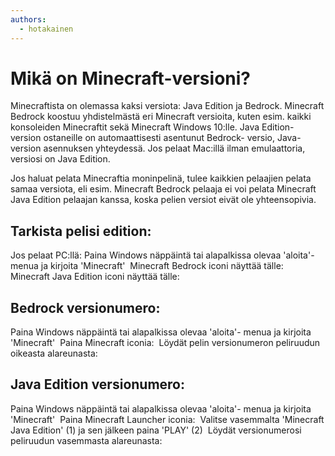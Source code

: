 ```yaml
---
authors:
  - hotakainen
---
```


# Mikä on Minecraft-versioni?

Minecraftista on olemassa kaksi versiota: Java Edition ja Bedrock.
Minecraft Bedrock koostuu yhdistelmästä eri Minecraft versioita, kuten esim. kaikki konsoleiden Minecraftit sekä Minecraft Windows 10:lle. Java Edition- version ostaneille on automaattisesti asentunut Bedrock- versio, Java- version asennuksen yhteydessä. Jos pelaat Mac:illä ilman emulaattoria, versiosi on Java Edition.

Jos haluat pelata Minecraftia moninpelinä, tulee kaikkien pelaajien pelata samaa versiota, eli esim. Minecraft Bedrock pelaaja ei voi pelata Minecraft Java Edition pelaajan kanssa, koska pelien versiot eivät ole yhteensopivia. 

## Tarkista pelisi edition:
<Stepper>
    <Step>
    Jos pelaat PC:llä:
    Paina Windows näppäintä tai alapalkissa olevaa 'aloita'- menua ja kirjoita 'Minecraft'
    <Image
    style={{maxWidth:"100px"}} 
    img={require("./assets/minecraft-version/windows_icon.png")} />
    </Step>
    <Step>
    Minecraft Bedrock iconi näyttää tälle:
    <Image
    style={{maxWidth:"400px"}} 
    img={require("./assets/minecraft-version/bedrock.png")} />
    </Step>
    <Step>
    Minecraft Java Edition iconi näyttää tälle:
    <Image
    style={{maxWidth:"400px"}} 
    img={require("./assets/minecraft-version/javaedition.png")} />
    </Step>
</Stepper>

## Bedrock versionumero:
<Stepper>
    <Step>
    Paina Windows näppäintä tai alapalkissa olevaa 'aloita'- menua ja kirjoita 'Minecraft'
    <Image
    style={{maxWidth:"100px"}} 
    img={require("./assets/minecraft-version/windows_icon.png")} />
    </Step>
    <Step>
    Paina Minecraft iconia:
    <Image
    style={{maxWidth:"400px"}} 
    img={require("./assets/minecraft-version/bedrock.png")} />
    </Step>
    <Step>
    Löydät pelin versionumeron peliruudun oikeasta alareunasta:
    <Image
    img={require("./assets/minecraft-version/bedrock-number.png")} />
    </Step>
</Stepper>

## Java Edition versionumero:
<Stepper>
    <Step>
    Paina Windows näppäintä tai alapalkissa olevaa 'aloita'- menua ja kirjoita 'Minecraft'
    <Image
    style={{maxWidth:"100px"}} 
    img={require("./assets/minecraft-version/windows_icon.png")} />
    </Step>
    <Step>
    Paina Minecraft Launcher iconia:
    <Image
    style={{maxWidth:"400px"}} 
    img={require("./assets/minecraft-version/minecraft-launcher.png")} />
    </Step>
    <Step>
    Valitse vasemmalta 'Minecraft Java Edition' (1) ja sen jälkeen paina 'PLAY' (2)
    <Image
    img={require("./assets/minecraft-version/launcher-screen.png")} />
    </Step>
    <Step>
    Löydät versionumerosi peliruudun vasemmasta alareunasta:
    <Image
    img={require("./assets/minecraft-version/java-number.png")} />
    </Step>
</Stepper>
